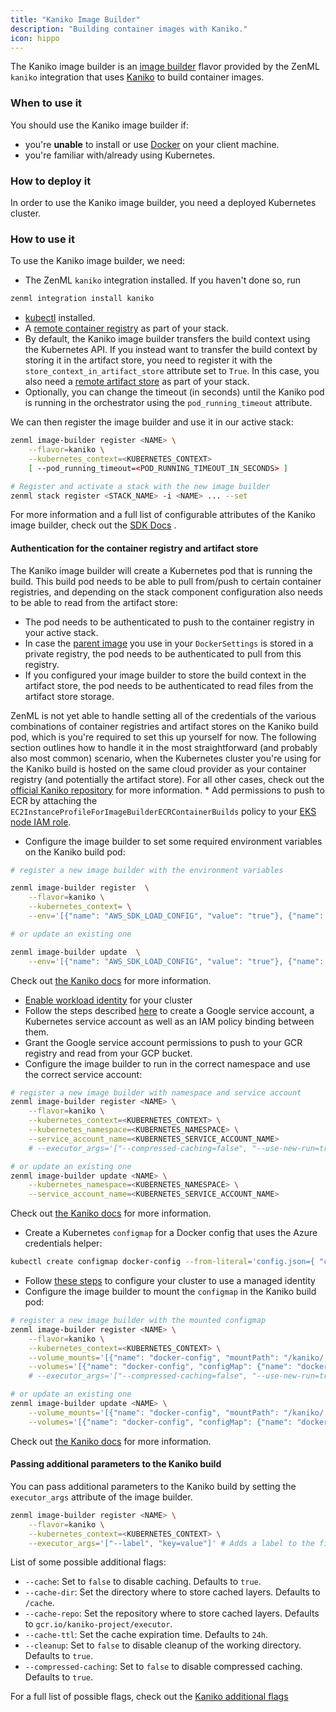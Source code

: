 ```yaml
---
title: "Kaniko Image Builder"
description: "Building container images with Kaniko."
icon: hippo
---
```


The Kaniko image builder is an [image builder](/v/0.70.0/versions/0.66.0/stack-components/image-builders) flavor provided by the ZenML `kaniko` integration that uses [Kaniko](https://github.com/GoogleContainerTools/kaniko) to build container images.

### When to use it

You should use the Kaniko image builder if:

* you're **unable** to install or use [Docker](https://www.docker.com) on your client machine.
* you're familiar with/already using Kubernetes.

### How to deploy it

In order to use the Kaniko image builder, you need a deployed Kubernetes cluster.

### How to use it

To use the Kaniko image builder, we need:

* The ZenML `kaniko` integration installed. If you haven't done so, run

```bash
zenml integration install kaniko
```
* [kubectl](https://kubernetes.io/docs/tasks/tools/#kubectl) installed.
* A [remote container registry](/v/0.70.0/versions/0.66.0/stack-components/container-registries) as part of your stack.
* By default, the Kaniko image builder transfers the build context using the Kubernetes API. If you instead want to transfer the build context by storing it in the artifact store, you need to register it with the `store_context_in_artifact_store` attribute set to `True`. In this case, you also need a [remote artifact store](/v/0.70.0/versions/0.66.0/stack-components/artifact-stores) as part of your stack.
* Optionally, you can change the timeout (in seconds) until the Kaniko pod is running in the orchestrator using the `pod_running_timeout` attribute.

We can then register the image builder and use it in our active stack:

```bash
zenml image-builder register <NAME> \
    --flavor=kaniko \
    --kubernetes_context=<KUBERNETES_CONTEXT>
    [ --pod_running_timeout=<POD_RUNNING_TIMEOUT_IN_SECONDS> ]

# Register and activate a stack with the new image builder
zenml stack register <STACK_NAME> -i <NAME> ... --set
```

For more information and a full list of configurable attributes of the Kaniko image builder, check out the [SDK Docs](https://sdkdocs.zenml.io/latest/integration%5Fcode%5Fdocs/integrations-kaniko/#zenml.integrations.kaniko.image%5Fbuilders.kaniko%5Fimage%5Fbuilder.KanikoImageBuilder) .

#### Authentication for the container registry and artifact store

The Kaniko image builder will create a Kubernetes pod that is running the build. This build pod needs to be able to pull from/push to certain container registries, and depending on the stack component configuration also needs to be able to read from the artifact store:

* The pod needs to be authenticated to push to the container registry in your active stack.
* In case the [parent image](/v/0.70.0/versions/0.66.0/how-to/customize-docker-builds/docker-settings-on-a-pipeline#using-a-custom-parent-image) you use in your `DockerSettings` is stored in a private registry, the pod needs to be authenticated to pull from this registry.
* If you configured your image builder to store the build context in the artifact store, the pod needs to be authenticated to read files from the artifact store storage.

ZenML is not yet able to handle setting all of the credentials of the various combinations of container registries and artifact stores on the Kaniko build pod, which is you're required to set this up yourself for now. The following section outlines how to handle it in the most straightforward (and probably also most common) scenario, when the Kubernetes cluster you're using for the Kaniko build is hosted on the same cloud provider as your container registry (and potentially the artifact store). For all other cases, check out the [official Kaniko repository](https://github.com/GoogleContainerTools/kaniko) for more information.
<Tabs>
<Tab title="AWS">
        * Add permissions to push to ECR by attaching the `EC2InstanceProfileForImageBuilderECRContainerBuilds` policy to your [EKS node IAM role](https://docs.aws.amazon.com/eks/latest/userguide/create-node-role.html).
* Configure the image builder to set some required environment variables on the Kaniko build pod:

```bash
# register a new image builder with the environment variables

zenml image-builder register  \
    --flavor=kaniko \
    --kubernetes_context= \
    --env='[{"name": "AWS_SDK_LOAD_CONFIG", "value": "true"}, {"name": "AWS_EC2_METADATA_DISABLED", "value": "true"}]'

# or update an existing one

zenml image-builder update  \
    --env='[{"name": "AWS_SDK_LOAD_CONFIG", "value": "true"}, {"name": "AWS_EC2_METADATA_DISABLED", "value": "true"}]'
```

Check out [the Kaniko docs](https://github.com/GoogleContainerTools/kaniko#pushing-to-amazon-ecr) for more information.
    </Tab>
    <Tab title="GCP">
* [Enable workload identity](https://cloud.google.com/kubernetes-engine/docs/versions/0.66.0/how-to/workload-identity#enable%5Fon%5Fcluster) for your cluster
* Follow the steps described [here](https://cloud.google.com/kubernetes-engine/docs/versions/0.66.0/how-to/workload-identity#authenticating%5Fto) to create a Google service account, a Kubernetes service account as well as an IAM policy binding between them.
* Grant the Google service account permissions to push to your GCR registry and read from your GCP bucket.
* Configure the image builder to run in the correct namespace and use the correct service account:

```bash
# register a new image builder with namespace and service account
zenml image-builder register <NAME> \
    --flavor=kaniko \
    --kubernetes_context=<KUBERNETES_CONTEXT> \
    --kubernetes_namespace=<KUBERNETES_NAMESPACE> \
    --service_account_name=<KUBERNETES_SERVICE_ACCOUNT_NAME>
    # --executor_args='["--compressed-caching=false", "--use-new-run=true"]'

# or update an existing one
zenml image-builder update <NAME> \
    --kubernetes_namespace=<KUBERNETES_NAMESPACE> \
    --service_account_name=<KUBERNETES_SERVICE_ACCOUNT_NAME>
```

Check out [the Kaniko docs](https://github.com/GoogleContainerTools/kaniko#pushing-to-google-gcr) for more information.
    </Tab>
    <Tab title="Azure">
* Create a Kubernetes `configmap` for a Docker config that uses the Azure credentials helper:

```bash
kubectl create configmap docker-config --from-literal='config.json={ "credHelpers": { "mycr.azurecr.io": "acr-env" } }'
```

* Follow [these steps](https://learn.microsoft.com/en-us/azure/aks/use-managed-identity) to configure your cluster to use a managed identity
* Configure the image builder to mount the `configmap` in the Kaniko build pod:

```bash
# register a new image builder with the mounted configmap
zenml image-builder register <NAME> \
    --flavor=kaniko \
    --kubernetes_context=<KUBERNETES_CONTEXT> \
    --volume_mounts='[{"name": "docker-config", "mountPath": "/kaniko/.docker/"}]' \
    --volumes='[{"name": "docker-config", "configMap": {"name": "docker-config"}}]'
    # --executor_args='["--compressed-caching=false", "--use-new-run=true"]'

# or update an existing one
zenml image-builder update <NAME> \
    --volume_mounts='[{"name": "docker-config", "mountPath": "/kaniko/.docker/"}]' \
    --volumes='[{"name": "docker-config", "configMap": {"name": "docker-config"}}]'
```

Check out [the Kaniko docs](https://github.com/GoogleContainerTools/kaniko#pushing-to-azure-container-registry) for more information.
    </Tab>
</Tabs>

#### Passing additional parameters to the Kaniko build

You can pass additional parameters to the Kaniko build by setting the `executor_args` attribute of the image builder.

```bash
zenml image-builder register <NAME> \
    --flavor=kaniko \
    --kubernetes_context=<KUBERNETES_CONTEXT> \
    --executor_args='["--label", "key=value"]' # Adds a label to the final image
```

List of some possible additional flags:

* `--cache`: Set to `false` to disable caching. Defaults to `true`.
* `--cache-dir`: Set the directory where to store cached layers. Defaults to `/cache`.
* `--cache-repo`: Set the repository where to store cached layers. Defaults to `gcr.io/kaniko-project/executor`.
* `--cache-ttl`: Set the cache expiration time. Defaults to `24h`.
* `--cleanup`: Set to `false` to disable cleanup of the working directory. Defaults to `true`.
* `--compressed-caching`: Set to `false` to disable compressed caching. Defaults to `true`.

For a full list of possible flags, check out the [Kaniko additional flags](https://github.com/GoogleContainerTools/kaniko#additional-flags)

